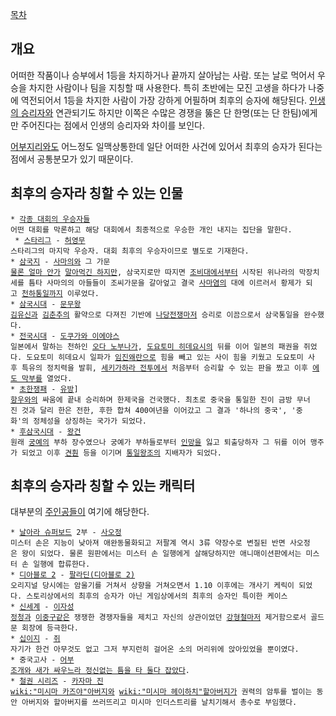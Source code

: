 [[목차]]
== 개요 ==
어떠한 작품이나 승부에서 1등을 차지하거나 끝까지 살아남는 사람. 또는 날로 먹어서 우승을 차지한 사람이나 팀을 지칭할 때 사용한다. 특히 초반에는 모진 고생을 하다가 나중에 역전되어서 1등을 차지한 사람이 가장 강하게 어필하며 최후의 승자에 해당된다. [[인생의 승리자]]와 연관되기도 하지만 이쪽은 수많은 경쟁을 뚫은 단 한명(또는 단 한팀)에게만 주어진다는 점에서 인생의 승리자와 차이를 보인다.

[[어부지리]]와도 어느정도 일맥상통한데 일단 어떠한 사건에 있어서 최후의 승자가 된다는 점에서 공통분모가 있기 때문이다.
== 최후의 승자라 칭할 수 있는 인물 ==
 * [[1등|각종 대회의 우승자들]]
 어떤 대회를 막론하고 해당 대회에서 최종적으로 우승한 개인 내지는 집단을 말한다.
  * [[스타리그]] - [[허영무]]
 스타리그의 마지막 우승자. 대회 최후의 우승자이므로 별도로 기재한다.
 * [[삼국지]] - [[사마의]]와 그 가문
 [[팔왕의 난|물론 얼마 안가]] [[영가의 난|말아먹긴 하지만]], 삼국지로만 따지면 [[조비]]대에서부터 시작된 위나라의 막장치세를 틈타 사마의의 아들들이 조씨가문을 갈아엎고 결국 [[사마염]]의 대에 이르러서 황제가 되고 [[천하통일]]까지 이루었다.
 * [[삼국시대]] - [[문무왕]]
 [[김유신]]과 [[김춘추]]의 활약으로 다져진 기반에 [[나당전쟁]]마저 승리로 이끔으로서 삼국통일을 완수했다.
 * [[전국시대]] - [[도쿠가와 이에야스]]
 일본에서 말하는 천하인 [[오다 노부나가]], [[도요토미 히데요시]]의 뒤를 이어 일본의 패권을 쥐었다. 도요토미 히데요시 일파가 [[임진왜란]]으로 힘을 빼고 있는 사이 힘을 키웠고 도요토미 사후 특유의 정치력을 발휘, [[세키가하라 전투]]에서 처음부터 승리할 수 있는 판을 짰고 이후 [[에도 막부]]를 열었다.
 * [[초한쟁패]] - [[유방]]]
 [[항우]]와의 싸움에 끝내 승리하며 한제국을 건국했다. 최초로 중국을 통일한 진이 금방 무너진 것과 달리 한은 전한, 후한 합쳐 400여년을 이어갔고 그 결과 '하나의 중국', '중화'의 정체성을 상징하는 국가가 되었다.
 * [[후삼국시대]] - [[왕건]]
 원래 [[궁예]]의 부하 장수였으나 궁예가 부하들로부터 [[인망]]을 잃고 퇴출당하자 그 뒤를 이어 맹주가 되었고 이후 [[견훤]] 등을 이기며 [[고려|통일왕조]]의 지배자가 되었다.
== 최후의 승자라 칭할 수 있는 캐릭터 ==
대부분의 [[주인공]]들이 여기에 해당한다.

 * [[날아라 슈퍼보드]] 2부 - [[사오정]]
 미스터 손은 지능이 낮아져 애완동물화되고 저팔계 역시 3류 약장수로 변질된 반면 사오정은 왕이 되었다. 물론 원판에서는 미스터 손 일행에게 살해당하지만 애니매이션판에서는 미스터 손 일행에 합류한다.
 * [[디아블로 2]] - [[팔라딘(디아블로 2)]]
 오리지널 당시에는 암울기를 거쳐서 상향을 거쳐오면서 1.10 이후에는 개사기 케릭이 되었다. 스토리상에서의 최후의 승자가 아닌 게임상에서의 최후의 승자인 특이한 케이스
 * [[신세계(영화)|신세계]] - [[이자성(신세계)|이자성]]
 [[정청]]과 [[이중구(신세계)|이중구]]같은 쟁쟁한 경쟁자들을 제치고 자신의 상관이었던 [[강형철]]마저 제거함으로서 골드문 회장에 등극한다. 
 * [[십이지]] - [[쥐]]
 자기가 한건 아무것도 없고 그저 부지런히 걸어온 소의 머리위에 앉아있었을 뿐이였다. 
 * 중국고사 - [[어부]]
 [[어부지리|조개와 새가 싸우느라 정신없는 틈을 타 둘다 잡았다]].
 * [[철권 시리즈]] - [[카자마 진]]
 [[wiki:"미시마 카즈야"아버지]]와 [[wiki:"미시마 헤이하치"할아버지]]가 권력의 암투를 벌이는 동안 아버지와 할아버지를 쓰러뜨리고 미시마 인더스트리를 날치기해서 총수로 부임했다.  
